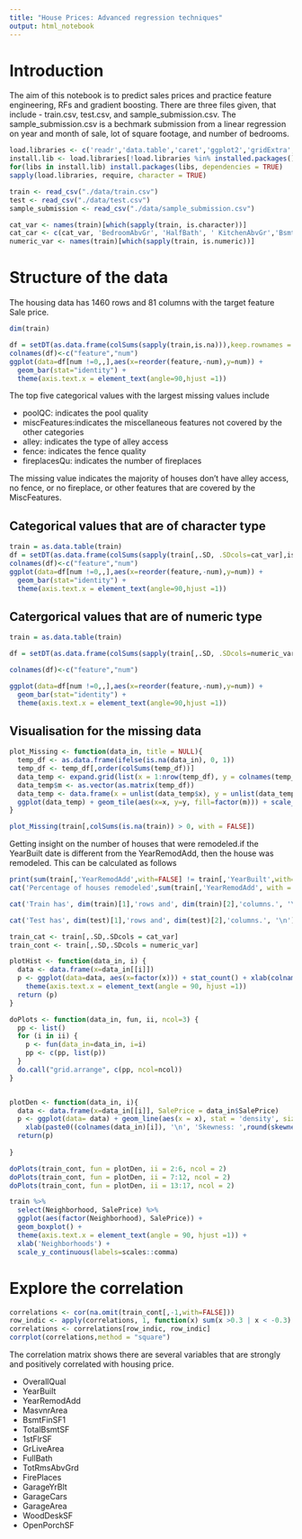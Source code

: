 ---
title: "House Prices: Advanced regression techniques"
output: html_notebook
---
# Introduction
The aim of this notebook is to predict sales prices and practice feature engineering, RFs and gradient boosting. There are three files given, that include - train.csv, test.csv, and sample_submission.csv. The sample_submission.csv is a bechmark submission from a linear regression on year and month of sale, lot of square footage, and number of bedrooms.

```{r, include=FALSE}
load.libraries <- c('readr','data.table','caret','ggplot2','gridExtra','caret','dplyr','e1071','corrplot','GGally')
install.lib <- load.libraries[!load.libraries %in% installed.packages()]
for(libs in install.lib) install.packages(libs, dependencies = TRUE)
sapply(load.libraries, require, character = TRUE)

train <- read_csv("./data/train.csv")
test <- read_csv("./data/test.csv")
sample_submission <- read_csv("./data/sample_submission.csv")

cat_var <- names(train)[which(sapply(train, is.character))]
cat_car <- c(cat_var, 'BedroomAbvGr', 'HalfBath', ' KitchenAbvGr','BsmtFullBath', 'BsmtHalfBath', 'MSSubClass')
numeric_var <- names(train)[which(sapply(train, is.numeric))]
```
# Structure of the data
The housing data has 1460 rows and 81 columns with the target feature Sale price.
```{r }
dim(train)
```
```{r}
df = setDT(as.data.frame(colSums(sapply(train,is.na))),keep.rownames = TRUE)
colnames(df)<-c("feature","num")
ggplot(data=df[num !=0,,],aes(x=reorder(feature,-num),y=num)) +
  geom_bar(stat="identity") +
  theme(axis.text.x = element_text(angle=90,hjust =1))

```
The top five categorical values with the largest missing values include 

* poolQC: indicates the pool quality
* miscFeatures:indicates the miscellaneous features not covered by the other categories
* alley: indicates the type of alley access
* fence: indicates the fence quality
* fireplacesQu: indicates the number of fireplaces

The missing value indicates the majority of houses don't have alley access, no fence, or no fireplace, or other features that are covered by the MiscFeatures.

## Categorical values that are of character type
```{r}
train = as.data.table(train)
df = setDT(as.data.frame(colSums(sapply(train[,.SD, .SDcols=cat_var],is.na))),keep.rownames = TRUE)
colnames(df)<-c("feature","num")
ggplot(data=df[num !=0,,],aes(x=reorder(feature,-num),y=num)) +
  geom_bar(stat="identity") +
  theme(axis.text.x = element_text(angle=90,hjust =1))

```

## Catergorical values that are of numeric type
```{r}
train = as.data.table(train)

df = setDT(as.data.frame(colSums(sapply(train[,.SD, .SDcols=numeric_var],is.na))),keep.rownames = TRUE)

colnames(df)<-c("feature","num")

ggplot(data=df[num !=0,,],aes(x=reorder(feature,-num),y=num)) +
  geom_bar(stat="identity") +
  theme(axis.text.x = element_text(angle=90,hjust =1))

```

## Visualisation for the missing data
```{r}
plot_Missing <- function(data_in, title = NULL){
  temp_df <- as.data.frame(ifelse(is.na(data_in), 0, 1))
  temp_df <- temp_df[,order(colSums(temp_df))]
  data_temp <- expand.grid(list(x = 1:nrow(temp_df), y = colnames(temp_df)))
  data_temp$m <- as.vector(as.matrix(temp_df))
  data_temp <- data.frame(x = unlist(data_temp$x), y = unlist(data_temp$y), m = unlist(data_temp$m))
  ggplot(data_temp) + geom_tile(aes(x=x, y=y, fill=factor(m))) + scale_fill_manual(values=c("white", "black"), name="Missing\n(0=Yes, 1=No)") + theme_light() + ylab("") + xlab("") + ggtitle(title)
}

plot_Missing(train[,colSums(is.na(train)) > 0, with = FALSE])
```
Getting insight on the number of houses that were remodeled.if the YearBuilt date is different from the YearRemodAdd, then the house was remodeled. This can be calculated as follows
```{r}
print(sum(train[,'YearRemodAdd',with=FALSE] != train[,'YearBuilt',with=FALSE]))
cat('Percentage of houses remodeled',sum(train[,'YearRemodAdd', with = FALSE] != train[,'YearBuilt', with = FALSE])/ dim(train)[1])
```
```{r}
cat('Train has', dim(train)[1],'rows and', dim(train)[2],'columns.', '\n')
```
```{r}
cat('Test has', dim(test)[1],'rows and', dim(test)[2],'columns.', '\n')
```
```{r}
train_cat <- train[,.SD,.SDcols = cat_var]
train_cont <- train[,.SD,.SDcols = numeric_var]

plotHist <- function(data_in, i) {
  data <- data.frame(x=data_in[[i]])
  p <- ggplot(data=data, aes(x=factor(x))) + stat_count() + xlab(colnames(data_in)[i]) + theme_light() + 
    theme(axis.text.x = element_text(angle = 90, hjust =1))
  return (p)
}

doPlots <- function(data_in, fun, ii, ncol=3) {
  pp <- list()
  for (i in ii) {
    p <- fun(data_in=data_in, i=i)
    pp <- c(pp, list(p))
  }
  do.call("grid.arrange", c(pp, ncol=ncol))
}


plotDen <- function(data_in, i){
  data <- data.frame(x=data_in[[i]], SalePrice = data_in$SalePrice)
  p <- ggplot(data= data) + geom_line(aes(x = x), stat = 'density', size = 1,alpha = 1.0) +
    xlab(paste0((colnames(data_in)[i]), '\n', 'Skewness: ',round(skewness(data_in[[i]], na.rm = TRUE), 2))) + theme_light() 
  return(p)
   
}

doPlots(train_cont, fun = plotDen, ii = 2:6, ncol = 2)
doPlots(train_cont, fun = plotDen, ii = 7:12, ncol = 2)
doPlots(train_cont, fun = plotDen, ii = 13:17, ncol = 2)
```

```{r}
train %>% 
  select(Neighborhood, SalePrice) %>% 
  ggplot(aes(factor(Neighborhood), SalePrice)) + 
  geom_boxplot() + 
  theme(axis.text.x = element_text(angle = 90, hjust =1)) + 
  xlab('Neighborhoods') +
  scale_y_continuous(labels=scales::comma)
```

# Explore the correlation
```{r}
correlations <- cor(na.omit(train_cont[,-1,with=FALSE]))
row_indic <- apply(correlations, 1, function(x) sum(x >0.3 | x < -0.3) >1)
correlations <- correlations[row_indic, row_indic]
corrplot(correlations,method = "square")
```
The correlation matrix shows there are several variables that are strongly and positively correlated with housing price.

* OverallQual
* YearBuilt
* YearRemodAdd
* MasvnrArea
* BsmtFinSF1
* TotalBsmtSF
* 1stFlrSF
* GrLiveArea
* FullBath
* TotRmsAbvGrd
* FirePlaces
* GarageYrBlt
* GarageCars
* GarageArea
* WoodDeskSF
* OpenPorchSF
